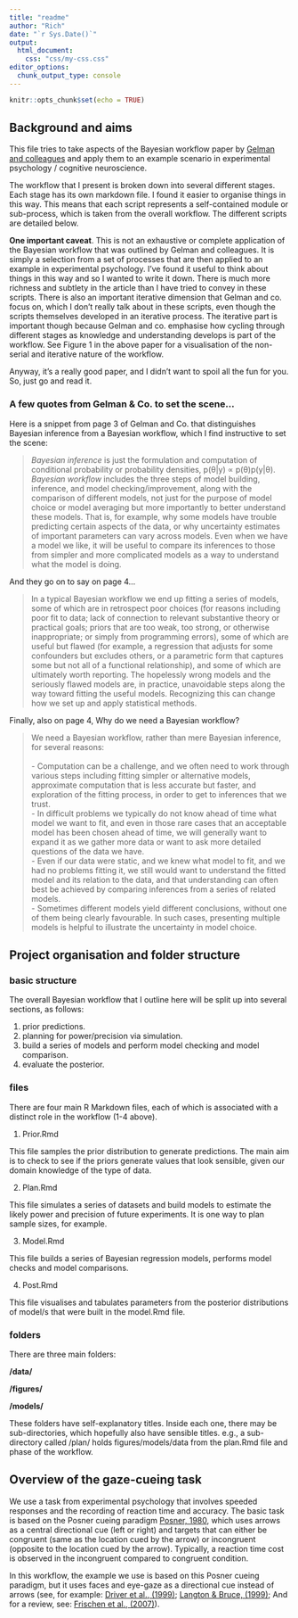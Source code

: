 ```yaml
---
title: "readme"
author: "Rich"
date: "`r Sys.Date()`"
output: 
  html_document:
    css: "css/my-css.css"
editor_options: 
  chunk_output_type: console
---
```


```r
knitr::opts_chunk$set(echo = TRUE)
```

## Background and aims ##

This file tries to take aspects of the Bayesian workflow paper by [Gelman and 
colleagues](http://arxiv.org/abs/2011.01808) and apply them to an example scenario in experimental psychology / cognitive neuroscience.

The workflow that I present is broken down into several different stages. Each stage has its own markdown file. I found it easier to organise things in this way. This means that each script represents a self-contained module or sub-process, which is taken from the overall workflow. The different scripts are detailed below.

**One important caveat**. This is not an exhaustive or complete application of the Bayesian workflow that was outlined by Gelman and colleagues. It is simply a selection from a set of processes that are then applied to an example in experimental psychology. I've found it useful to think about things in this way and so I wanted to write it down. There is much more richness and subtlety in the article than I have tried to convey in these scripts. There is also an important iterative dimension that Gelman and co. focus on, which I don't really talk about in these scripts, even though the scripts themselves developed in an iterative process. The iterative part is important though because Gelman and co. emphasise how cycling through different stages as knowledge and understanding develops is part of the workflow. See Figure 1 in the above paper for a visualisation of the non-serial and iterative nature of the workflow.

Anyway, it's a really good paper, and I didn't want to spoil all the fun for you. So, just go and read it.

### A few quotes from Gelman & Co. to set the scene... ###

Here is a snippet from page 3 of Gelman and Co. that distinguishes Bayesian inference from a Bayesian workflow, which I find instructive to set the scene:

> *Bayesian inference* is just the formulation and computation of conditional probability or probability densities, p(θ|y) ∝ p(θ)p(y|θ). *Bayesian workflow* includes the three steps of model building, inference, and model checking/improvement, along with the comparison of different models, not just for the purpose of model choice or model averaging but more importantly to better understand these models. That is, for example, why some models have trouble predicting certain aspects of the data, or why uncertainty estimates of important parameters can vary across models. Even when we have a model we like, it will be useful to compare its inferences to those from simpler and more complicated models as a way to understand what the model is doing.


And they go on to say on page 4...


> In a typical Bayesian workflow we end up fitting a series of models, some of which are in retrospect poor choices (for reasons including poor fit to data; lack of connection to relevant substantive theory or practical goals; priors that are too weak, too strong, or otherwise inappropriate; or simply from programming errors), some of which are useful but flawed (for example, a regression that adjusts for some confounders but excludes others, or a parametric form that captures some but not all of a functional relationship), and some of which are ultimately worth reporting. The hopelessly wrong models and the seriously flawed models are, in practice, unavoidable steps along the way toward fitting the useful models. Recognizing this can change how we set up and apply statistical methods.


Finally, also on page 4, Why do we need a Bayesian workflow?

>We need a Bayesian workflow, rather than mere Bayesian inference, for several reasons: \ 
<br/><br/>
        - Computation can be a challenge, and we often need to work through   various steps including fitting simpler or alternative models, approximate computation that is less accurate but faster, and exploration of the fitting process, in order to get to inferences that we trust. \
        - In difficult problems we typically do not know ahead of time what model we want to fit, and even in those rare cases that an acceptable model has been chosen ahead of time, we will generally want to expand it as we gather more data or want to ask more detailed questions of the data we have. \
        - Even if our data were static, and we knew what model to fit, and we had no problems fitting it, we still would want to understand the fitted model and its relation to the data, and that understanding can often best be achieved by comparing inferences from a series of related models. \
        - Sometimes different models yield different conclusions, without one of them being clearly favourable. In such cases, presenting multiple models is helpful to illustrate the uncertainty in model choice.

## Project organisation and folder structure ##

### basic structure ###

The overall Bayesian workflow that I outline here will be split up into several sections, as follows:

1. prior predictions.
2. planning for power/precision via simulation.
3. build a series of models and perform model checking and model comparison.
4. evaluate the posterior.

### files ###

There are four main R Markdown files, each of which is associated with a distinct role in the workflow (1-4 above).

1. Prior.Rmd

This file samples the prior distribution to generate predictions. The main aim
is to check to see if the priors generate values that look sensible, given our
domain knowledge of the type of data.

2. Plan.Rmd

This file simulates a series of datasets and build models to estimate the likely power and precision of future experiments. It is one way to plan sample sizes, for example.

3. Model.Rmd

This file builds a series of Bayesian regression models, performs model checks 
and model comparisons.

4. Post.Rmd

This file visualises and tabulates parameters from the posterior distributions of model/s that were built in the model.Rmd file.

### folders ###

There are three main folders:

**/data/**

**/figures/**

**/models/**

These folders have self-explanatory titles. Inside each one, there may be sub-directories, which hopefully also have sensible titles. e.g., a sub-directory called /plan/ holds figures/models/data from the plan.Rmd file and phase of the workflow.

## Overview of the gaze-cueing task ##

We use a task from experimental psychology that involves speeded responses and the recording of reaction time and accuracy. The basic task is based on the Posner cueing paradigm [Posner, 1980](https://doi.org/10.1080/00335558008248231), which uses arrows as a central directional cue (left or right) and targets that can either be congruent (same as the location cued by the arrow) or incongruent (opposite to the location cued by the arrow). Typically, a reaction time cost is observed in the incongruent compared to congruent condition.

In this workflow, the example we use is based on this Posner cueing paradigm, but it uses faces and eye-gaze as a directional cue instead of arrows (see, for example: [Driver et al., (1999)](http://www.informaworld.com/10.1080/135062899394920); [Langton & Bruce, (1999)](https://doi.org/10.1080/135062899394939); And for a review, see: [Frischen et al., (2007)](https://psycnet.apa.org/record/2007-09203-007)).
